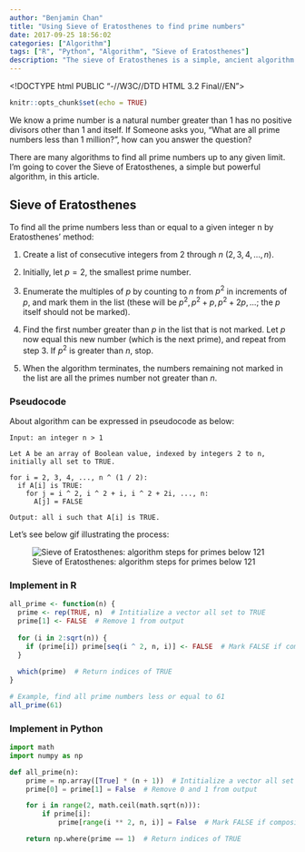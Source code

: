 ```yaml
---
author: "Benjamin Chan"
title: "Using Sieve of Eratosthenes to find prime numbers"
date: 2017-09-25 18:56:02
categories: ["Algorithm"]
tags: ["R", "Python", "Algorithm", "Sieve of Eratosthenes"]
description: "The sieve of Eratosthenes is a simple, ancient algorithm for finding all prime numbers up to any given limit"
---
```


<!DOCTYPE html PUBLIC "-//W3C//DTD HTML 3.2 Final//EN">
<html>
<head>
<title>Mathedemo</title>
<script type="text/x-mathjax-config">
  MathJax.Hub.Config({tex2jax: {inlineMath: [['$','$'], ['\\(','\\)']]}});
</script>
<script type="text/javascript" async
  src="https://cdnjs.cloudflare.com/ajax/libs/mathjax/2.7.2/MathJax.js?config=TeX-MML-AM_CHTML">
</script>
</head>

```r
knitr::opts_chunk$set(echo = TRUE)
```

We know a prime number is a natural number greater than 1 has no positive divisors other than 1 and itself. If Someone asks you, "What are all prime numbers less than 1 million?", how can you answer the question?

There are many algorithms to find all prime numbers up to any given limit. I'm going to cover the Sieve of Eratosthenes, a simple but powerful algorithm, in this article.

## Sieve of Eratosthenes

To find all the prime numbers less than or equal to a given integer n by Eratosthenes' method:

1. Create a list of consecutive integers from $2$ through $n$ $(2, 3, 4, ..., n)$.

2. Initially, let $p = 2$, the smallest prime number.

3. Enumerate the multiples of $p$ by counting to $n$ from $p ^ 2$ in increments of $p$, and mark them in the list (these will be $p ^ 2, p ^ 2 + p, p ^ 2 + 2p, ...$; the $p$ itself should not be marked).

4. Find the first number greater than $p$ in the list that is not marked. Let $p$ now equal this new number (which is the next prime), and repeat from step 3. If $p ^ 2$ is greater than $n$, stop.

5. When the algorithm terminates, the numbers remaining not marked in the list are all the primes number not greater than $n$.

### Pseudocode

About algorithm can be expressed in pseudocode as below:

```
Input: an integer n > 1

Let A be an array of Boolean value, indexed by integers 2 to n, initially all set to TRUE.

for i = 2, 3, 4, ..., n ^ (1 / 2):
  if A[i] is TRUE:
    for j = i ^ 2, i ^ 2 + i, i ^ 2 + 2i, ..., n:
      A[j] = FALSE

Output: all i such that A[i] is TRUE.
```

Let's see below gif illustrating the process:

![Sieve of Eratosthenes: algorithm steps for primes below 121](https://upload.wikimedia.org/wikipedia/commons/b/b9/Sieve_of_Eratosthenes_animation.gif)

### Implement in R

```r
all_prime <- function(n) {
  prime <- rep(TRUE, n)  # Intitialize a vector all set to TRUE
  prime[1] <- FALSE  # Remove 1 from output
  
  for (i in 2:sqrt(n)) {
    if (prime[i]) prime[seq(i ^ 2, n, i)] <- FALSE  # Mark FALSE if composite index.
  }
  
  which(prime)  # Return indices of TRUE
}

# Example, find all prime numbers less or equal to 61
all_prime(61)
```

### Implement in Python
```python
import math
import numpy as np

def all_prime(n):
    prime = np.array([True] * (n + 1))  # Intitialize a vector all set to TRUE
    prime[0] = prime[1] = False  # Remove 0 and 1 from output

    for i in range(2, math.ceil(math.sqrt(n))):
        if prime[i]:
            prime[range(i ** 2, n, i)] = False  # Mark FALSE if composite index.

    return np.where(prime == 1)  # Return indices of TRUE
```